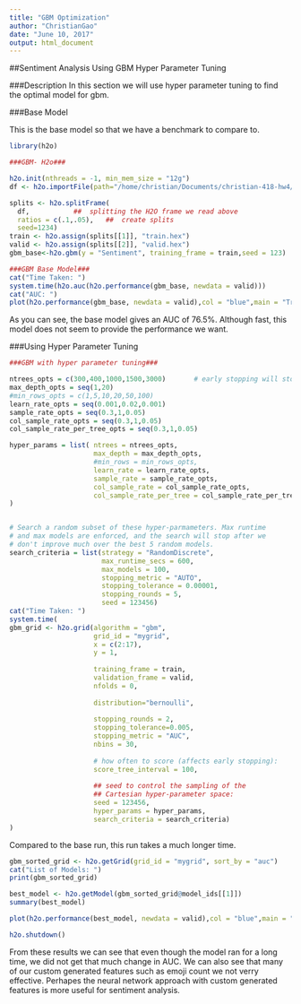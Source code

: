 ```yaml
---
title: "GBM Optimization"
author: "ChristianGao"
date: "June 10, 2017"
output: html_document
---
```


##Sentiment Analysis Using GBM Hyper Parameter Tuning

###Description
In this section we will use hyper parameter tuning to find the optimal model for gbm.

###Base Model

This is the base model so that we have a benchmark to compare to.

```r
library(h2o)

###GBM- H2o###

h2o.init(nthreads = -1, min_mem_size = "12g")
df <- h2o.importFile(path="/home/christian/Documents/christian-418-hw4/data/sentiment_df-gbm.csv")

splits <- h2o.splitFrame(
  df,           ##  splitting the H2O frame we read above
  ratios = c(.1,.05),   ##  create splits
  seed=1234)
train <- h2o.assign(splits[[1]], "train.hex")
valid <- h2o.assign(splits[[2]], "valid.hex")
gbm_base<-h2o.gbm(y = "Sentiment", training_frame = train,seed = 123)

```

```r
###GBM Base Model###
cat("Time Taken: ")
system.time(h2o.auc(h2o.performance(gbm_base, newdata = valid)))
cat("AUC: ")
plot(h2o.performance(gbm_base, newdata = valid),col = "blue",main = "True Positives vs False Positives GBM")
```

As you can see, the base model gives an AUC of 76.5\%. Although fast, this model does not seem to provide the performance we want.

###Using Hyper Parameter Tuning

```r

###GBM with hyper parameter tuning###

ntrees_opts = c(300,400,1000,1500,3000)       # early stopping will stop earlier
max_depth_opts = seq(1,20)
#min_rows_opts = c(1,5,10,20,50,100)
learn_rate_opts = seq(0.001,0.02,0.001)
sample_rate_opts = seq(0.3,1,0.05)
col_sample_rate_opts = seq(0.3,1,0.05)
col_sample_rate_per_tree_opts = seq(0.3,1,0.05)

hyper_params = list( ntrees = ntrees_opts, 
                     max_depth = max_depth_opts, 
                     #min_rows = min_rows_opts, 
                     learn_rate = learn_rate_opts,
                     sample_rate = sample_rate_opts,
                     col_sample_rate = col_sample_rate_opts,
                     col_sample_rate_per_tree = col_sample_rate_per_tree_opts
)


# Search a random subset of these hyper-parmameters. Max runtime 
# and max models are enforced, and the search will stop after we 
# don't improve much over the best 5 random models.
search_criteria = list(strategy = "RandomDiscrete", 
                       max_runtime_secs = 600, 
                       max_models = 100, 
                       stopping_metric = "AUTO", 
                       stopping_tolerance = 0.00001, 
                       stopping_rounds = 5, 
                       seed = 123456)
cat("Time Taken: ")
system.time(
gbm_grid <- h2o.grid(algorithm = "gbm", 
                     grid_id = "mygrid",
                     x = c(2:17),
                     y = 1, 
                  
                     training_frame = train,
                     validation_frame = valid,
                     nfolds = 0,
                     
                     distribution="bernoulli",
                     
                     stopping_rounds = 2,
                     stopping_tolerance=0.005,
                     stopping_metric = "AUC",
                     nbins = 30,
                     
                     # how often to score (affects early stopping):
                     score_tree_interval = 100, 
                     
                     ## seed to control the sampling of the 
                     ## Cartesian hyper-parameter space:
                     seed = 123456,
                     hyper_params = hyper_params,
                     search_criteria = search_criteria)
)
```

Compared to the base run, this run takes a much longer time.

```r

gbm_sorted_grid <- h2o.getGrid(grid_id = "mygrid", sort_by = "auc")
cat("List of Models: ")
print(gbm_sorted_grid)

best_model <- h2o.getModel(gbm_sorted_grid@model_ids[[1]])
summary(best_model)

plot(h2o.performance(best_model, newdata = valid),col = "blue",main = "True Positives vs False Positives GBM")

h2o.shutdown()
```

From these results we can see that even though the model ran for a long time, we did not get that much change in AUC. We can also see that many of our custom generated features such as emoji count we not verry effective. Perhapes the neural network approach with custom generated features is more useful for sentiment analysis. 



